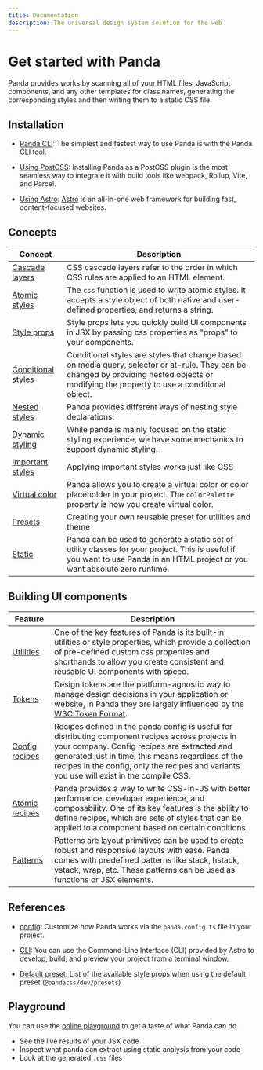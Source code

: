 ```yaml
---
title: Documentation
description: The universal design system solution for the web
---
```


# Get started with Panda

Panda provides works by scanning all of your HTML files, JavaScript components, and any other templates for class names,
generating the corresponding styles and then writing them to a static CSS file.

## Installation

- [Panda CLI](/docs/getting-started/cli.mdx):
  The simplest and fastest way to use Panda is with the Panda CLI tool.

- [Using PostCSS](/docs/getting-started/postcss.mdx):
  Installing Panda as a PostCSS plugin is the most seamless way to integrate it with build tools like webpack, Rollup, Vite, and Parcel.

- [Using Astro](/docs/getting-started/astro.mdx):
  [Astro](https://astro.build/) is an all-in-one web framework for building fast, content-focused websites.

## Concepts

| Concept                                                     | Description                                                                                                                                                                                 |
| ----------------------------------------------------------- | ------------------------------------------------------------------------------------------------------------------------------------------------------------------------------------------- |
| [Cascade layers](/docs/concepts/cascade-layers.mdx)         | CSS cascade layers refer to the order in which CSS rules are applied to an HTML element.                                                                                                    |
| [Atomic styles](/docs/concepts/atomic-styles.mdx)           | The `css` function is used to write atomic styles. It accepts a style object of both native and user-defined properties, and returns a string.                                              |
| [Style props](/docs/concepts/style-props.mdx)               | Style props lets you quickly build UI components in JSX by passing css properties as "props" to your components.                                                                            |
| [Conditional styles](/docs/concepts/conditional-styles.mdx) | Conditional styles are styles that change based on media query, selector or at-rule. They can be changed by providing nested objects or modifying the property to use a conditional object. |
| [Nested styles](/docs/concepts/nested-styles.mdx)           | Panda provides different ways of nesting style declarations.                                                                                                                                |
| [Dynamic styling](/docs/concepts/dynamic-styling.mdx)       | While panda is mainly focused on the static styling experience, we have some mechanics to support dynamic styling.                                                                          |
| [Important styles](/docs/concepts/important.mdx)            | Applying important styles works just like CSS                                                                                                                                               |
| [Virtual color](/docs/virtual-color.mdx)                    | Panda allows you to create a virtual color or color placeholder in your project. The `colorPalette` property is how you create virtual color.                                               |
| [Presets](/docs/creating-a-preset.mdx)                      | Creating your own reusable preset for utilities and theme                                                                                                                                   |
| [Static](/docs/static.mdx)                                  | Panda can be used to generate a static set of utility classes for your project. This is useful if you want to use Panda in an HTML project or you want absolute zero runtime.               |

## Building UI components

| Feature                                          | Description                                                                                                                                                                                                                                                                                         |
| ------------------------------------------------ | --------------------------------------------------------------------------------------------------------------------------------------------------------------------------------------------------------------------------------------------------------------------------------------------------- |
| [Utilities](/docs/utilities/00-intro.mdx)        | One of the key features of Panda is its built-in utilities or style properties, which provide a collection of pre-defined custom css properties and shorthands to allow you create consistent and reusable UI components with speed.                                                                |
| [Tokens](/docs/tokens/01-introduction.mdx)       | Design tokens are the platform-agnostic way to manage design decisions in your application or website, in Panda they are largely influenced by the [W3C Token Format](https://tr.designtokens.org/format/).                                                                                         |
| [Config recipes](/docs/recipe/config-recipe.mdx) | Recipes defined in the panda config is useful for distributing component recipes across projects in your company. Config recipes are extracted and generated just in time, this means regardless of the recipes in the config, only the recipes and variants you use will exist in the compile CSS. |
| [Atomic recipes](/docs/recipe/atomic-recipe.mdx) | Panda provides a way to write CSS-in-JS with better performance, developer experience, and composability. One of its key features is the ability to define recipes, which are sets of styles that can be applied to a component based on certain conditions.                                        |
| [Patterns](/docs/patterns/00-intro.mdx)          | Patterns are layout primitives can be used to create robust and responsive layouts with ease. Panda comes with predefined patterns like stack, hstack, vstack, wrap, etc. These patterns can be used as functions or JSX elements.                                                                  |

## References

- [config](/docs/references/panda-config.mdx): Customize how Panda works via the `panda.config.ts` file in your project.

- [CLI](/docs/references/cli.mdx): You can use the Command-Line Interface (CLI) provided by Astro to develop, build, and preview your project from a
  terminal window.

- [Default preset](/docs/references/default-style-props.mdx): List of the available style props when using the default preset (`@pandacss/dev/presets`)

## Playground

You can use the [online playground](https://panda-playground.vercel.app/) to get a taste of what Panda can do.

- See the live results of your JSX code
- Inspect what panda can extract using static analysis from your code
- Look at the generated `.css` files
